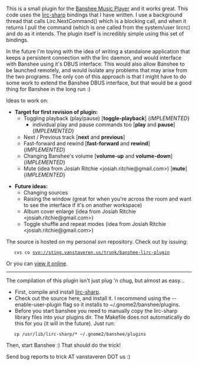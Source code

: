 This is a small plugin for the [http://www.banshee-project.org/ Banshee Music Player] and it works great.  This code uses the [[Open Source/lirc-sharp|lirc-sharp]] bindings that I have written.  I use a background thread that calls Lirc.NextCommand() which is a blocking call, and when it returns I pull the command (which is one called from the system/user lircrc) and do as it intends.  The plugin itself is incredibly simple using this set of bindings.

In the future I'm toying with the idea of writing a standalone application that keeps a persistent connection with the lirc daemon, and would interface with Banshee using it's DBUS interface.  This would also allow Banshee to be launched remotely, and would isolate any problems that may arise from the two programs.  The only con of this approach is that I might have to do some work to extend the Banshee DBUS interface, but that would be a good thing for Banshee in the long run :)

Ideas to work on:

*'''Target for first revision of plugin:'''
** Toggling playback (play/pause) ['''toggle-playback'''] {''IMPLEMENTED''}
*** individual play and pause commands too ['''play''' and '''pause'''] {''IMPLEMENTED''}
** Next / Previous track ['''next''' and '''previous''']
** Fast-forward and rewind ['''fast-forward''' and '''rewind'''] {''IMPLEMENTED''}
** Changing Banshee's volume ['''volume-up''' and '''volume-down'''] {''IMPLEMENTED''}
** Mute (idea from Josiah Ritchie <josiah.ritchie@gmail.com>) ['''mute'''] {''IMPLEMENTED''}

*'''Future ideas:'''
** Changing sources
** Raising the window (great for when you're across the room and want to see the interface if it's on another workspace)
** Album cover enlarge (idea from Josiah Ritchie <josiah.ritchie@gmail.com>)
** Toggle shuffle and repeat modes (idea from Josiah Ritchie <josiah.ritchie@gmail.com>)

The source is hosted on my personal svn repository.  Check out by issuing:
    cvs co svn://sting.vanstaveren.us/trunk/banshee-lirc-plugin
Or you can [http://sting.vanstaveren.us:8000/trunk/banshee-lirc-plugin view it online].

----

The compilation of this plugin isn't just plug 'n chug, but almost as easy...

* First, compile and install [[Open Source/lirc-sharp|lirc-sharp]].
* Check out the source here, and install it.  I recommend using the --enable-user-plugin flag so it installs to ~/.gnome2/banshee/plugins.
* Before you start banshee you need to manually copy the lirc-sharp library files into your plugins dir.  The Makefile does not automatically do this for you (it will in the future).  Just run:
    cp /usr/lib/lirc-sharp/* ~/.gnome2/banshee/plugins

Then, start Banshee :)  That should do the trick!

Send bug reports to trick AT vanstaveren DOT us :)